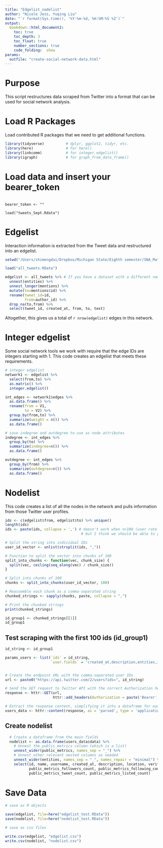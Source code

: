 ```yaml
---
title: "Edgelist_nodelist"
author: "Nicole Jess, Yuqing Liu"
date: "`r format(Sys.time(), '%Y-%m-%d, %H:%M:%S %Z')`"
output: 
  bookdown::html_document2:
    toc: true
    toc_depth: 3
    toc_float: true
    number_sections: true
    code_folding:  show
params: 
  outfile: "create-social-network-data.html"
---
```


# Purpose
This script restructures data scraped from Twitter into a format that can be used 
for social network analysis.



# Load R Packages
Load contributed R packages that we need to get additional functions. 

``` r
library(tidyverse)          # dplyr, ggplot2, tidyr, etc.
library(here)               # for here()
library(linkcomm)           # for integer.edgelist()
library(igraph)             # for graph_from_data_frame()

```

# Load data and insert your bearer_token

```{}

bearer_token <- ""

load("tweets_Sept.Rdata")

```

# Edgelist
Interaction information is extracted from the Tweet data and restructured into 
an edgelist.

```r
setwd("/Users/shimengdai/Dropbox/Michigan State/Eighth semester/SNA_Materials/2024 SNA workshop/developer")

load("all_tweets.RData")

edgelist <- all_tweets %>% # If you have a dataset with a different name, be sure to replace all_tweets to your dataset name
  unnest(entities) %>%
  unnest_longer(mentions) %>%
  mutate(to=mentions$id) %>%
  rename(tweet_id=id,
         from=author_id) %>%
  drop_na(to,from) %>%
  select(tweet_id, created_at, from, to, text)

```

Altogether, this gives us a total of `r nrow(edgelist)` edges in this network. 

# Integer edgelist

Some social network tools we work with require that the edge IDs are integers 
starting with 1. This code creates an edgelist that meets these requirements.

```r

# integer edgelist
network1 <- edgelist %>%
  select(from,to) %>%
  as.matrix() %>%
  integer.edgelist()

int_edges <- network1$edges %>%
  as.data.frame() %>%
  rename(from = V1,
         to = V2) %>%
  group_by(from,to) %>%
  summarize(weight = n()) %>%
  as.data.frame()

# save indegree and outdegree to use as node attributes
indegree <- int_edges %>%
  group_by(to) %>%
  summarize(indegree=n()) %>%
  as.data.frame()

outdegree <- int_edges %>%
  group_by(from) %>%
  summarize(outdegree=n()) %>%
  as.data.frame()

```


# Nodelist

This code creates a list of all the nodes in the network and pulls information from 
those Twitter user profiles. 

```r
ids <- c(edgelist$from, edgelist$to) %>% unique()
length(ids)
ids <- paste(ids, collapse = ',') # doesn't work when n>100 (user rate limit is 100)
                                   # but I think we should be able to go up to 500 (rate limit for apps)

# Split the string into individual IDs
user_id_vector <- unlist(strsplit(ids, ","))

# Function to split the vector into chunks of 100
split_into_chunks <- function(vec, chunk_size) {
  split(vec, ceiling(seq_along(vec) / chunk_size))
}

# Split into chunks of 100
chunks <- split_into_chunks(user_id_vector, 100)

# Reassemble each chunk as a comma-separated string
chunked_strings <- sapply(chunks, paste, collapse = ",")

# Print the chunked strings
print(chunked_strings)

id_group1 <- chunked_strings[[1]]
id_group1
```

## Test scraping with the first 100 ids (id_group1)

```r
id_string <- id_group1 

params_users <- list(`ids` = id_string,
                     `user.fields` = 'created_at,description,entities,id,location,name,public_metrics,username,verified')


# Create the endpoint URL with the comma-separated user IDs
url <- paste0("https://api.twitter.com/2/users?ids=", id_string)

# Send the GET request to Twitter API with the correct Authorization header
response <- httr::GET(url,
                      httr::add_headers(Authorization = paste('Bearer', bearer_token)),query = params_users)

# Extract the response content, simplifying it into a dataframe for easy use
users_data <- httr::content(response, as = 'parsed', type = 'application/json', simplifyDataFrame = TRUE)

```

## Create nodelist

```r
  # Create a dataframe from the main fields
  nodelist <- as.data.frame(users_data$data) %>%
    # Unnest the public_metrics column (which is a list)
    unnest_wider(public_metrics, names_sep = "_") %>%
    # Unnest other relevant nested columns as needed
    unnest_wider(entities, names_sep = "_", names_repair = "minimal") %>%
    select(id, name, username, created_at, description, location, verified, 
           public_metrics_followers_count, public_metrics_following_count, 
           public_metrics_tweet_count, public_metrics_listed_count)

```


# Save Data

```r

# save as R objects

save(edgelist, file=here("edgelist_test.RData"))
save(nodelist, file=here("nodelist_test.RData"))

# save as csv files

write.csv(edgelist, "edgelist.csv")
write.csv(nodelist, "nodelist.csv")


```
